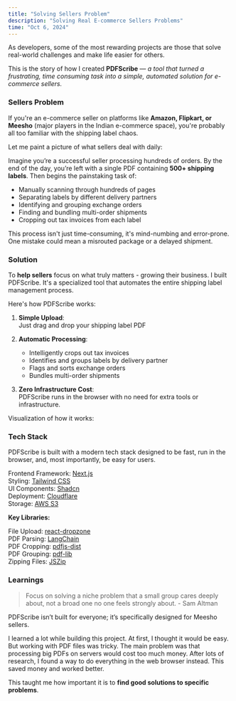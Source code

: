 ```yaml
---
title: "Solving Sellers Problem"
description: "Solving Real E-commerce Sellers Problems"
time: "Oct 6, 2024"
---
```


As developers, some of the most rewarding projects are those that solve real-world challenges and make life easier for others.

This is the story of how I created **PDFScribe** — _a tool that turned a frustrating, time consuming task into a simple, automated solution for e-commerce sellers._

### Sellers Problem

If you're an e-commerce seller on platforms like **Amazon, Flipkart, or Meesho** (major players in the Indian e-commerce space), you're probably all too familiar with the shipping label chaos.

Let me paint a picture of what sellers deal with daily:

Imagine you’re a successful seller processing hundreds of orders. By the end of the day, you’re left with a single PDF containing **500+ shipping labels**. Then begins the painstaking task of:

- Manually scanning through hundreds of pages
- Separating labels by different delivery partners
- Identifying and grouping exchange orders
- Finding and bundling multi-order shipments
- Cropping out tax invoices from each label

This process isn't just time-consuming, it's mind-numbing and error-prone. One mistake could mean a misrouted package or a delayed shipment.

### Solution

To **help sellers** focus on what truly matters - growing their business. I built PDFScribe. It's a specialized tool that automates the entire shipping label management process.

Here's how PDFScribe works:

1. **Simple Upload**: <br/>
   Just drag and drop your shipping label PDF

2. **Automatic Processing**:

   - Intelligently crops out tax invoices
   - Identifies and groups labels by delivery partner
   - Flags and sorts exchange orders
   - Bundles multi-order shipments

3. **Zero Infrastructure Cost**: <br/>
   PDFScribe runs in the browser with no need for extra tools or infrastructure.

Visualization of how it works:

### Tech Stack

PDFScribe is built with a modern tech stack designed to be fast, run in the browser, and, most importantly, be easy for users.

Frontend Framework: [Next.js](https://nextjs.org)<br/>
Styling: [Tailwind CSS](https://tailwindcss.com)<br/>
UI Components: [Shadcn](https://ui.shadcn.com)<br/>
Deployment: [Cloudflare](https://cloudflare.com)<br/>
Storage: [AWS S3](https://aws.amazon.com/s3)<br/>

**Key Libraries:**

File Upload: [react-dropzone](https://react-dropzone.js.org)<br/>
PDF Parsing: [LangChain](https://python.langchain.com)<br/>
PDF Cropping: [pdfjs-dist](https://mozilla.github.io/pdf.js)<br/>
PDF Grouping: [pdf-lib](https://pdf-lib.js.org)<br/>
Zipping Files: [JSZip](https://stuk.github.io/jszip)<br/>

### Learnings

> Focus on solving a niche problem that a small group cares deeply about, not a broad one no one feels strongly about. - Sam Altman

PDFScribe isn’t built for everyone; it’s specifically designed for Meesho sellers.

I learned a lot while building this project. At first, I thought it would be easy. But working with PDF files was tricky. The main problem was that processing big PDFs on servers would cost too much money. After lots of research, I found a way to do everything in the web browser instead. This saved money and worked better.

This taught me how important it is to **find good solutions to specific problems**.
